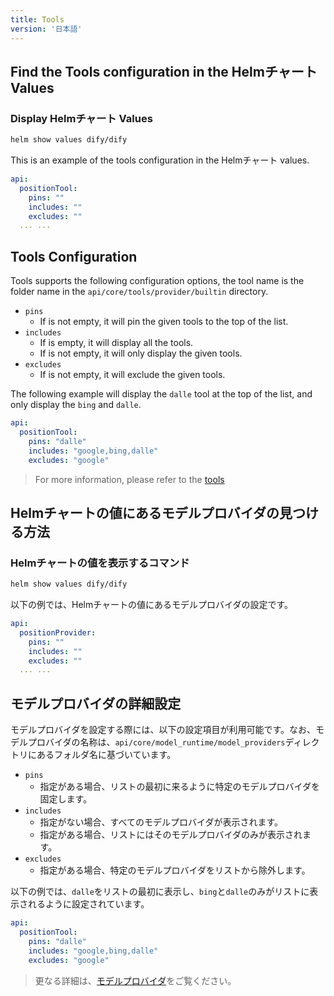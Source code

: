 ```yaml
---
title: Tools
version: '日本語'
---
```


## Find the Tools configuration in the Helmチャート Values
### Display Helmチャート Values
```bash
helm show values dify/dify
```

This is an example of the tools configuration in the Helmチャート values.
```yaml
api:
  positionTool:
    pins: ""
    includes: ""
    excludes: ""
  ... ...
```

## Tools Configuration
Tools supports the following configuration options, the tool name is the folder name in the `api/core/tools/provider/builtin` directory.
- `pins`
  - If is not empty, it will pin the given tools to the top of the list.
- `includes`
    - If is empty, it will display all the tools.
    - If is not empty, it will only display the given tools.
- `excludes`
    - If is not empty, it will exclude the given tools.

The following example will display the `dalle` tool at the top of the list, and only display the `bing` and `dalle`.
```yaml
api:
  positionTool:
    pins: "dalle"
    includes: "google,bing,dalle"
    excludes: "google"
```

> For more information, please refer to the [tools](https://github.com/langgenius/dify/tree/main/api/core/tools/provider/builtin)

## Helmチャートの値にあるモデルプロバイダの見つける方法
### Helmチャートの値を表示するコマンド
```bash
helm show values dify/dify
```

以下の例では、Helmチャートの値にあるモデルプロバイダの設定です。
```yaml
api:
  positionProvider:
    pins: ""
    includes: ""
    excludes: ""
  ... ...
```

## モデルプロバイダの詳細設定
モデルプロバイダを設定する際には、以下の設定項目が利用可能です。なお、モデルプロバイダの名称は、`api/core/model_runtime/model_providers`ディレクトリにあるフォルダ名に基づいています。
- `pins`
  - 指定がある場合、リストの最初に来るように特定のモデルプロバイダを固定します。
- `includes`
  - 指定がない場合、すべてのモデルプロバイダが表示されます。
  - 指定がある場合、リストにはそのモデルプロバイダのみが表示されます。
- `excludes`
  - 指定がある場合、特定のモデルプロバイダをリストから除外します。

以下の例では、`dalle`をリストの最初に表示し、`bing`と`dalle`のみがリストに表示されるように設定されています。
```yaml
api:
  positionTool:
    pins: "dalle"
    includes: "google,bing,dalle"
    excludes: "google"
```

> 更なる詳細は、[モデルプロバイダ](https://github.com/langgenius/dify/tree/main/api/core/model_runtime/model_providers)をご覧ください。